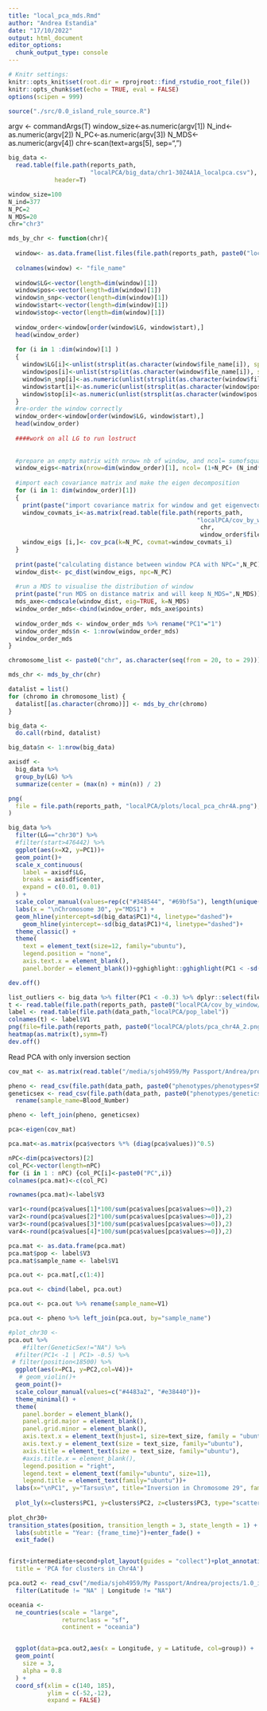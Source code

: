 ```yaml
---
title: "local_pca_mds.Rmd"
author: "Andrea Estandia"
date: "17/10/2022"
output: html_document
editor_options: 
  chunk_output_type: console
---
```

  
```r
# Knitr settings: 
knitr::opts_knit$set(root.dir = rprojroot::find_rstudio_root_file())
knitr::opts_chunk$set(echo = TRUE, eval = FALSE)
options(scipen = 999)
```

```r
source("./src/0.0_island_rule_source.R")
```

argv <- commandArgs(T)
window_size<-as.numeric(argv[1])
N_ind<-as.numeric(argv[2])
N_PC<-as.numeric(argv[3])
N_MDS<-as.numeric(argv[4])
chr<-scan(text=args[5], sep=",")

```r

big_data <- 
  read.table(file.path(reports_path,
                       "localPCA/big_data/chr1-30Z4A1A_localpca.csv"),
             header=T)

window_size=100
N_ind=377
N_PC=2
N_MDS=20
chr="chr3"

mds_by_chr <- function(chr){
  
  window<- as.data.frame(list.files(file.path(reports_path, paste0("localPCA/cov_by_window/",chr))))
  
  colnames(window) <- "file_name"
  
  window$LG<-vector(length=dim(window)[1])
  window$pos<-vector(length=dim(window)[1])
  window$n_snp<-vector(length=dim(window)[1])
  window$start<-vector(length=dim(window)[1])
  window$stop<-vector(length=dim(window)[1])
  
  window_order<-window[order(window$LG, window$start),]
  head(window_order)
  
  for (i in 1 :dim(window)[1] )
  {
    window$LG[i]<-unlist(strsplit(as.character(window$file_name[i]), split="_"))[2]
    window$pos[i]<-unlist(strsplit(as.character(window$file_name[i]), split="_"))[3]
    window$n_snp[i]<-as.numeric(unlist(strsplit(as.character(window$file_name[i]), split="_"))[4])
    window$start[i]<-as.numeric(unlist(strsplit(as.character(window$pos[i]), split="-"))[1])
    window$stop[i]<-as.numeric(unlist(strsplit(as.character(window$pos[i]), split="-"))[2])
  }
  #re-order the window correctly
  window_order<-window[order(window$LG, window$start),]
  head(window_order)
  
  ####work on all LG to run lostruct
  
  
  #prepare an empty matrix with nrow= nb of window, and ncol= sumofsquares + nb of eigen value + dim of all eigen vectors (Nb individuals * N_Pc)
  window_eigs<-matrix(nrow=dim(window_order)[1], ncol= (1+N_PC+ (N_ind*N_PC)))
  
  #import each covariance matrix and make the eigen decomposition
  for (i in 1: dim(window_order)[1])
  {
    print(paste("import covariance matrix for window and get eigenvectors",i,"/", dim(window_order)[1]))
    window_covmats_i<-as.matrix(read.table(file.path(reports_path,
                                                     "localPCA/cov_by_window",
                                                      chr,
                                                      window_order$file_name[i])))
    window_eigs [i,]<- cov_pca(k=N_PC, covmat=window_covmats_i)
  }
  
  print(paste("calculating distance between window PCA with NPC=",N_PC))
  window_dist<- pc_dist(window_eigs, npc=N_PC)
  
  #run a MDS to visualise the distribution of window
  print(paste("run MDS on distance matrix and will keep N_MDS=",N_MDS))
  mds_axe<-cmdscale(window_dist, eig=TRUE, k=N_MDS)
  window_order_mds<-cbind(window_order, mds_axe$points)
  
  window_order_mds <- window_order_mds %>% rename("PC1"="1")
  window_order_mds$n <- 1:nrow(window_order_mds)
  window_order_mds
}

chromosome_list <- paste0("chr", as.character(seq(from = 20, to = 29)))

mds_chr <- mds_by_chr(chr)

datalist = list()
for (chromo in chromosome_list) {
  datalist[[as.character(chromo)]] <- mds_by_chr(chromo)
}

big_data <- 
  do.call(rbind, datalist)

big_data$n <- 1:nrow(big_data)

axisdf <-
  big_data %>%
  group_by(LG) %>%
  summarize(center = (max(n) + min(n)) / 2)

png(
  file = file.path(reports_path, "localPCA/plots/local_pca_chr4A.png"),height = 12, width = 35, units="cm",res = 300
)

big_data %>%
  filter(LG=="chr30") %>% 
  #filter(start>476442) %>% 
  ggplot(aes(x=X2, y=PC1))+
  geom_point()+
  scale_x_continuous(
    label = axisdf$LG,
    breaks = axisdf$center,
    expand = c(0.01, 0.01)
  ) +
  scale_color_manual(values=rep(c("#348544", "#69bf5a"), length(unique(big_data$LG))))+
  labs(x = "\nChromosome 30", y="MDS1") +
  geom_hline(yintercept=sd(big_data$PC1)*4, linetype="dashed")+
    geom_hline(yintercept=-sd(big_data$PC1)*4, linetype="dashed")+
  theme_classic() +
  theme(
    text = element_text(size=12, family="ubuntu"),
    legend.position = "none", 
    axis.text.x = element_blank(),
    panel.border = element_blank())+gghighlight::gghighlight(PC1 < -sd(big_data$PC1)*4)

dev.off()

```

```r
list_outliers <- big_data %>% filter(PC1 < -0.3) %>% dplyr::select(file_name)
t <- read.table(file.path(reports_path, paste0("localPCA/cov_by_window/chr4A/window_chr4A_8824118-8841983_100_snps.beagle.gz.cov")))
label <- read.table(file.path(data_path,"localPCA/pop_label"))
colnames(t) <- label$V1
png(file=file.path(reports_path, paste0("localPCA/plots/pca_chr4A_2.png")),height = 12, width = 35, units="cm",res = 300)
heatmap(as.matrix(t),symm=T)
dev.off()
```

Read PCA with only inversion section
```r
cov_mat <- as.matrix(read.table("/media/sjoh4959/My Passport/Andrea/projects/1.0_island_rule_GWAS/reports/localPCA/outlier_mds/cov/chr30_1452719-chr30_1651499.cov"))

pheno <- read_csv(file.path(data_path, paste0("phenotypes/phenotypes+SMC2+AE.csv")))
geneticsex <- read_csv(file.path(data_path, paste0("phenotypes/geneticsex.csv"))) %>% 
  rename(sample_name=Blood_Number)

pheno <- left_join(pheno, geneticsex)

pca<-eigen(cov_mat)

pca.mat<-as.matrix(pca$vectors %*% (diag(pca$values))^0.5)

nPC<-dim(pca$vectors)[2]
col_PC<-vector(length=nPC)
for (i in 1 : nPC) {col_PC[i]<-paste0("PC",i)}
colnames(pca.mat)<-c(col_PC)

rownames(pca.mat)<-label$V3

var1<-round(pca$values[1]*100/sum(pca$values[pca$values>=0]),2)
var2<-round(pca$values[2]*100/sum(pca$values[pca$values>=0]),2)
var3<-round(pca$values[3]*100/sum(pca$values[pca$values>=0]),2)
var4<-round(pca$values[4]*100/sum(pca$values[pca$values>=0]),2)

pca.mat <- as.data.frame(pca.mat)
pca.mat$pop <- label$V3
pca.mat$sample_name <- label$V1

pca.out <- pca.mat[,c(1:4)]

pca.out <- cbind(label, pca.out)

pca.out <- pca.out %>% rename(sample_name=V1)

pca.out <- pheno %>% left_join(pca.out, by="sample_name")

#plot_chr30 <- 
pca.out %>% 
    #filter(GeneticSex!="NA") %>% 
  #filter(PC1< -1 | PC1> -0.5) %>% 
 # filter(position<18500) %>% 
  ggplot(aes(x=PC1, y=PC2,col=V4))+
   # geom_violin()+
  geom_point()+
  scale_colour_manual(values=c("#4483a2", "#e38440"))+
  theme_minimal() +
  theme(
    panel.border = element_blank(),
    panel.grid.major = element_blank(),
    panel.grid.minor = element_blank(), 
    axis.text.x = element_text(hjust=1, size=text_size, family = "ubuntu"),
    axis.text.y = element_text(size = text_size, family="ubuntu"),
    axis.title = element_text(size = text_size, family="ubuntu"),
    #axis.title.x = element_blank(),
    legend.position = "right",
    legend.text = element_text(family="ubuntu", size=11),
    legend.title = element_text(family="ubuntu"))+
  labs(x="\nPC1", y="Tarsus\n", title="Inversion in Chromosome 29", family="ubuntu")
  
  plot_ly(x=clusters$PC1, y=clusters$PC2, z=clusters$PC3, type="scatter3d", mode="markers", color=clusters$cluster)
  
plot_chr30+
transition_states(position, transition_length = 3, state_length = 1) +
  labs(subtitle = "Year: {frame_time}")+enter_fade() +
  exit_fade()


first+intermediate+second+plot_layout(guides = "collect")+plot_annotation(
  title = 'PCA for clusters in Chr4A')
```


```r
pca.out2 <- read_csv("/media/sjoh4959/My Passport/Andrea/projects/1.0_island_rule_GWAS/pca.out.csv") %>% filter(!grepl(" ", Latitude) |!grepl(" ", Longitude)) %>% 
  filter(Latitude != "NA" | Longitude != "NA")

oceania <-
  ne_countries(scale = "large",
               returnclass = "sf",
               continent = "oceania")


  ggplot(data=pca.out2,aes(x = Longitude, y = Latitude, col=group)) +
  geom_point(
    size = 3,
    alpha = 0.8
  ) +
  coord_sf(xlim = c(140, 185),
           ylim = c(-52,-12),
           expand = FALSE)



```

